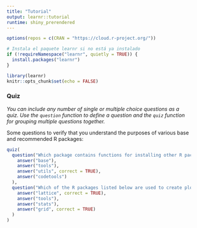 ---
title: "Tutorial"
output: learnr::tutorial
runtime: shiny_prerendered
---

```{r setup, include=FALSE}
options(repos = c(CRAN = "https://cloud.r-project.org/"))

# Instala el paquete learnr si no está ya instalado
if (!requireNamespace("learnr", quietly = TRUE)) {
  install.packages("learnr")
}

library(learnr)
knitr::opts_chunk$set(echo = FALSE)
```

### Quiz

*You can include any number of single or multiple choice questions as a quiz. Use the `question` function to define a question and the `quiz` function for grouping multiple questions together.*

Some questions to verify that you understand the purposes of various base and recommended R packages:

```{r quiz}
quiz(
  question("Which package contains functions for installing other R packages?",
    answer("base"),
    answer("tools"),
    answer("utils", correct = TRUE),
    answer("codetools")
  ),
  question("Which of the R packages listed below are used to create plots?",
    answer("lattice", correct = TRUE),
    answer("tools"),
    answer("stats"),
    answer("grid", correct = TRUE)
  )
)
```

